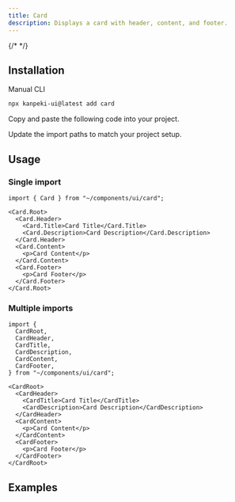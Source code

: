 ---
title: Card
description: Displays a card with header, content, and footer.
---

<ComponentPreview name="card-demo" />
{/* <ComponentPreview name="card-with-form" /> */}

## Installation

<TabsRoot defaultValue="manual">

<TabsList>
  <TabsTrigger value="manual">Manual</TabsTrigger>
  <TabsTrigger value="cli" disabled>CLI</TabsTrigger>
</TabsList>
<TabsContent value="cli">

```bash
npx kanpeki-ui@latest add card
```

</TabsContent>

<TabsContent value="manual">

<Steps>

<Step>Copy and paste the following code into your project.</Step>

<ComponentSource name="card" />

<Step>Update the import paths to match your project setup.</Step>

</Steps>

</TabsContent>

</TabsRoot>

## Usage

### Single import

```tsx
import { Card } from "~/components/ui/card";
```

```tsx
<Card.Root>
  <Card.Header>
    <Card.Title>Card Title</Card.Title>
    <Card.Description>Card Description</Card.Description>
  </Card.Header>
  <Card.Content>
    <p>Card Content</p>
  </Card.Content>
  <Card.Footer>
    <p>Card Footer</p>
  </Card.Footer>
</Card.Root>
```

### Multiple imports

```tsx
import {
  CardRoot,
  CardHeader,
  CardTitle,
  CardDescription,
  CardContent,
  CardFooter,
} from "~/components/ui/card";
```

```tsx
<CardRoot>
  <CardHeader>
    <CardTitle>Card Title</CardTitle>
    <CardDescription>Card Description</CardDescription>
  </CardHeader>
  <CardContent>
    <p>Card Content</p>
  </CardContent>
  <CardFooter>
    <p>Card Footer</p>
  </CardFooter>
</CardRoot>
```

## Examples

<ComponentPreview name="card-demo" />
